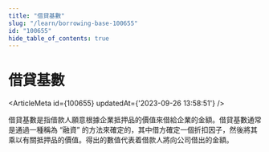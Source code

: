 ```yaml
---
title: "借貸基數"
slug: "/learn/borrowing-base-100655"
id: "100655"
hide_table_of_contents: true
---
```



# 借貸基數

<ArticleMeta id={100655} updatedAt={'2023-09-26 13:58:51'} />
<div className='border-solid border-b border-t-0 my-4 border-[var(--ifm-color-gray-300)]' />

借貸基數是指借款人願意根據企業抵押品的價值來借給企業的金額。借貸基數通常是通過一種稱為 “融資” 的方法來確定的，其中借方確定一個折扣因子，然後將其乘以有關抵押品的價值。得出的數值代表着借款人將向公司借出的金額。
